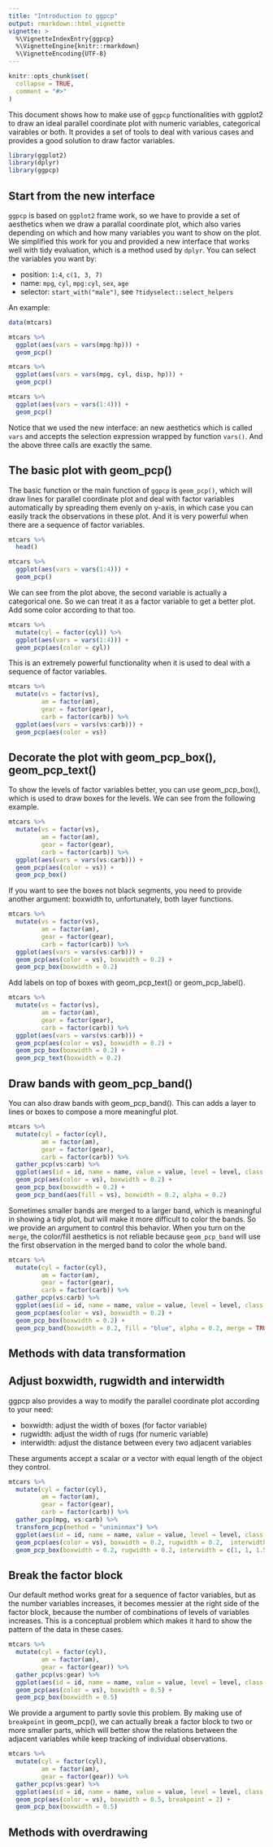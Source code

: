 ```yaml
---
title: "Introduction to ggpcp"
output: rmarkdown::html_vignette
vignette: >
  %\VignetteIndexEntry{ggpcp}
  %\VignetteEngine{knitr::rmarkdown}
  %\VignetteEncoding{UTF-8}
---
```


```r
knitr::opts_chunk$set(
  collapse = TRUE,
  comment = "#>"
)
```

This document shows how to make use of `ggpcp` functionalities with ggplot2 to draw an ideal parallel coordinate plot with numeric variables, categorical vairables or both. It provides a set of tools to deal with various cases and provides a good solution to draw factor variables.

```r
library(ggplot2)
library(dplyr)
library(ggpcp)
```

## Start from the new interface

`ggpcp` is based on `ggplot2` frame work, so we have to provide a set of aesthetics when we draw a parallal coordinate plot, which also varies depending on which and how many variables you want to show on the plot. We simplified this work for you and provided a new interface that works well with tidy evaluation, which is a method used by `dplyr`. You can select the variables you want by:

* position: `1:4`, `c(1, 3, 7)`
* name: `mpg`, `cyl`, `mpg:cyl`, `sex`, `age`
* selector: `start_with("male")`, see `?tidyselect::select_helpers`

An example:

```r
data(mtcars)

mtcars %>%
  ggplot(aes(vars = vars(mpg:hp))) + 
  geom_pcp()

mtcars %>%
  ggplot(aes(vars = vars(mpg, cyl, disp, hp))) + 
  geom_pcp()

mtcars %>%
  ggplot(aes(vars = vars(1:4))) + 
  geom_pcp()
```

Notice that we used the new interface: an new aesthetics which is called `vars` and accepts the selection expression wrapped by function `vars()`. And the above three calls are exactly the same.

## The basic plot with geom_pcp()

The basic function or the main function of `ggpcp` is `geom_pcp()`, which will draw lines for parallel coordinate plot and deal with factor variables automatically by spreading them evenly on y-axis, in which case you can easily track the observations in these plot. And it is very powerful when there are a sequence of factor variables.

```r
mtcars %>% 
  head()
```

```r
mtcars %>% 
  ggplot(aes(vars = vars(1:4))) + 
  geom_pcp()
```

We can see from the plot above, the second variable is actually a categorical one. So we can treat it as a factor variable to get a better plot. Add some color according to that too.

```r
mtcars %>% 
  mutate(cyl = factor(cyl)) %>% 
  ggplot(aes(vars = vars(1:4))) + 
  geom_pcp(aes(color = cyl))
```

This is an extremely powerful functionality when it is used to deal with a sequence of factor variables.

```r
mtcars %>% 
  mutate(vs = factor(vs),
         am = factor(am),
         gear = factor(gear),
         carb = factor(carb)) %>% 
  ggplot(aes(vars = vars(vs:carb))) + 
  geom_pcp(aes(color = vs))
```

## Decorate the plot with geom_pcp_box(), geom_pcp_text()

To show the levels of factor variables better, you can use geom_pcp_box(), which is used to draw boxes for the levels. We can see from the following example.

```r
mtcars %>% 
  mutate(vs = factor(vs),
         am = factor(am),
         gear = factor(gear),
         carb = factor(carb)) %>% 
  ggplot(aes(vars = vars(vs:carb))) + 
  geom_pcp(aes(color = vs)) +
  geom_pcp_box()
```

If you want to see the boxes not black segments, you need to provide another argument: boxwidth to, unfortunately, both layer functions.

```r
mtcars %>% 
  mutate(vs = factor(vs),
         am = factor(am),
         gear = factor(gear),
         carb = factor(carb)) %>% 
  ggplot(aes(vars = vars(vs:carb))) + 
  geom_pcp(aes(color = vs), boxwidth = 0.2) +
  geom_pcp_box(boxwidth = 0.2)
```

Add labels on top of boxes with geom_pcp_text() or geom_pcp_label().

```r
mtcars %>% 
  mutate(vs = factor(vs),
         am = factor(am),
         gear = factor(gear),
         carb = factor(carb)) %>% 
  ggplot(aes(vars = vars(vs:carb))) + 
  geom_pcp(aes(color = vs), boxwidth = 0.2) +
  geom_pcp_box(boxwidth = 0.2) + 
  geom_pcp_text(boxwidth = 0.2)
```

## Draw bands with geom_pcp_band()

You can also draw bands with geom_pcp_band(). This can adds a layer to lines or boxes to compose a more meaningful plot. 

```r
mtcars %>% 
  mutate(cyl = factor(cyl),
         am = factor(am),
         gear = factor(gear),
         carb = factor(carb)) %>%
  gather_pcp(vs:carb) %>%
  ggplot(aes(id = id, name = name, value = value, level = level, class = class)) + 
  geom_pcp(aes(color = vs), boxwidth = 0.2) +
  geom_pcp_box(boxwidth = 0.2) +
  geom_pcp_band(aes(fill = vs), boxwidth = 0.2, alpha = 0.2)
```

Sometimes smaller bands are merged to a larger band, which is meaningful in showing a tidy plot, but will make it more difficult to color the bands. So we provide an argument to control this behavior. When you turn on the `merge`, the color/fill aesthetics is not reliable because `geom_pcp_band` will use the first observation in the merged band to color the whole band.

```r
mtcars %>% 
  mutate(cyl = factor(cyl),
         am = factor(am),
         gear = factor(gear),
         carb = factor(carb)) %>%
  gather_pcp(vs:carb) %>%
  ggplot(aes(id = id, name = name, value = value, level = level, class = class)) + 
  geom_pcp(aes(color = vs), boxwidth = 0.2) +
  geom_pcp_box(boxwidth = 0.2) +
  geom_pcp_band(boxwidth = 0.2, fill = "blue", alpha = 0.2, merge = TRUE)
```

## Methods with data transformation

## Adjust boxwidth, rugwidth and interwidth

ggpcp also provides a way to modify the parallel coordinate plot according to your need:

* boxwidth: adjust the width of boxes (for factor variable)
* rugwidth: adjust the width of rugs (for numeric variable)
* interwidth: adjust the distance between every two adjacent variables

These arguments accept a scalar or a vector with equal length of the object they control.

```r
mtcars %>% 
  mutate(cyl = factor(cyl),
         am = factor(am),
         gear = factor(gear),
         carb = factor(carb)) %>%
  gather_pcp(mpg, vs:carb) %>%
  transform_pcp(method = "uniminmax") %>%
  ggplot(aes(id = id, name = name, value = value, level = level, class = class)) + 
  geom_pcp(aes(color = vs), boxwidth = 0.2, rugwidth = 0.2,  interwidth = c(1, 1, 1.5, 2)) + 
  geom_pcp_box(boxwidth = 0.2, rugwidth = 0.2, interwidth = c(1, 1, 1.5, 2))
```

## Break the factor block

Our default method works great for a sequence of factor variables, but as the number variables increases, it becomes messier at the right side of the factor block, because the number of combinations of levels of variables increases. This is a conceptual problem which makes it hard to show the pattern of the data in these cases.

```r
mtcars %>% 
  mutate(cyl = factor(cyl),
         am = factor(am),
         gear = factor(gear)) %>%
  gather_pcp(vs:gear) %>%
  ggplot(aes(id = id, name = name, value = value, level = level, class = class)) + 
  geom_pcp(aes(color = vs), boxwidth = 0.5) + 
  geom_pcp_box(boxwidth = 0.5)
```

We provide a argument to partly sovle this problem. By making use of `breakpoint` in geom_pcp(), we can actually break a factor block to two or more smaller parts, which will better show the relations between the adjacent variables while keep tracking of individual observations.

```r
mtcars %>% 
  mutate(cyl = factor(cyl),
         am = factor(am),
         gear = factor(gear)) %>%
  gather_pcp(vs:gear) %>%
  ggplot(aes(id = id, name = name, value = value, level = level, class = class)) + 
  geom_pcp(aes(color = vs), boxwidth = 0.5, breakpoint = 2) + 
  geom_pcp_box(boxwidth = 0.5)
```

## Methods with overdrawing
